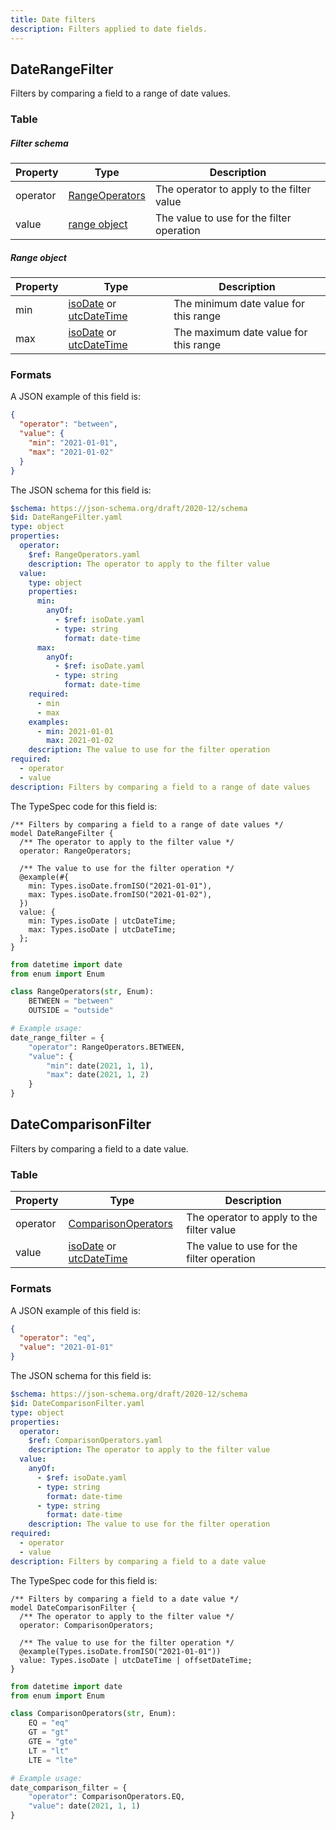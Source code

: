 ```yaml
---
title: Date filters
description: Filters applied to date fields.
---
```



## DateRangeFilter

Filters by comparing a field to a range of date values.

### Table

##### Filter schema

| Property | Type                                                    | Description                               |
| -------- | ------------------------------------------------------- | ----------------------------------------- |
| operator | [RangeOperators](/protocol/filters/base#rangeoperators) | The operator to apply to the filter value |
| value    | [range object](#range-object)                           | The value to use for the filter operation |

##### Range object

| Property | Type                                                                                       | Description                           |
| -------- | ------------------------------------------------------------------------------------------ | ------------------------------------- |
| min      | [isoDate](/protocol/types/date#isodate) or [utcDateTime](/protocol/types/date#utcdatetime) | The minimum date value for this range |
| max      | [isoDate](/protocol/types/date#isodate) or [utcDateTime](/protocol/types/date#utcdatetime) | The maximum date value for this range |

### Formats

<Tabs>
  <TabItem label="Example">

A JSON example of this field is:

```json
{
  "operator": "between",
  "value": {
    "min": "2021-01-01",
    "max": "2021-01-02"
  }
}
```

  </TabItem>

  <TabItem label="JSON Schema">

The JSON schema for this field is:

```yaml
$schema: https://json-schema.org/draft/2020-12/schema
$id: DateRangeFilter.yaml
type: object
properties:
  operator:
    $ref: RangeOperators.yaml
    description: The operator to apply to the filter value
  value:
    type: object
    properties:
      min:
        anyOf:
          - $ref: isoDate.yaml
          - type: string
            format: date-time
      max:
        anyOf:
          - $ref: isoDate.yaml
          - type: string
            format: date-time
    required:
      - min
      - max
    examples:
      - min: 2021-01-01
        max: 2021-01-02
    description: The value to use for the filter operation
required:
  - operator
  - value
description: Filters by comparing a field to a range of date values
```

  </TabItem>

  <TabItem label="TypeSpec">

The TypeSpec code for this field is:

```typespec
/** Filters by comparing a field to a range of date values */
model DateRangeFilter {
  /** The operator to apply to the filter value */
  operator: RangeOperators;

  /** The value to use for the filter operation */
  @example(#{
    min: Types.isoDate.fromISO("2021-01-01"),
    max: Types.isoDate.fromISO("2021-01-02"),
  })
  value: {
    min: Types.isoDate | utcDateTime;
    max: Types.isoDate | utcDateTime;
  };
}
```

  </TabItem>

  <TabItem label="Python">

```python
from datetime import date
from enum import Enum

class RangeOperators(str, Enum):
    BETWEEN = "between"
    OUTSIDE = "outside"

# Example usage:
date_range_filter = {
    "operator": RangeOperators.BETWEEN,
    "value": {
        "min": date(2021, 1, 1),
        "max": date(2021, 1, 2)
    }
}
```

  </TabItem>
</Tabs>

## DateComparisonFilter

Filters by comparing a field to a date value.

### Table

| Property | Type                                                                                       | Description                               |
| -------- | ------------------------------------------------------------------------------------------ | ----------------------------------------- |
| operator | [ComparisonOperators](/protocol/filters/base#comparisonoperators)                          | The operator to apply to the filter value |
| value    | [isoDate](/protocol/types/date#isodate) or [utcDateTime](/protocol/types/date#utcdatetime) | The value to use for the filter operation |

### Formats

<Tabs>
  <TabItem label="Example">

A JSON example of this field is:

```json
{
  "operator": "eq",
  "value": "2021-01-01"
}
```

  </TabItem>

  <TabItem label="JSON Schema">

The JSON schema for this field is:

```yaml
$schema: https://json-schema.org/draft/2020-12/schema
$id: DateComparisonFilter.yaml
type: object
properties:
  operator:
    $ref: ComparisonOperators.yaml
    description: The operator to apply to the filter value
  value:
    anyOf:
      - $ref: isoDate.yaml
      - type: string
        format: date-time
      - type: string
        format: date-time
    description: The value to use for the filter operation
required:
  - operator
  - value
description: Filters by comparing a field to a date value
```

  </TabItem>

  <TabItem label="TypeSpec">

The TypeSpec code for this field is:

```typespec
/** Filters by comparing a field to a date value */
model DateComparisonFilter {
  /** The operator to apply to the filter value */
  operator: ComparisonOperators;

  /** The value to use for the filter operation */
  @example(Types.isoDate.fromISO("2021-01-01"))
  value: Types.isoDate | utcDateTime | offsetDateTime;
}
```

  </TabItem>

  <TabItem label="Python">

```python
from datetime import date
from enum import Enum

class ComparisonOperators(str, Enum):
    EQ = "eq"
    GT = "gt"
    GTE = "gte"
    LT = "lt"
    LTE = "lte"

# Example usage:
date_comparison_filter = {
    "operator": ComparisonOperators.EQ,
    "value": date(2021, 1, 1)
}
```

  </TabItem>
</Tabs>
